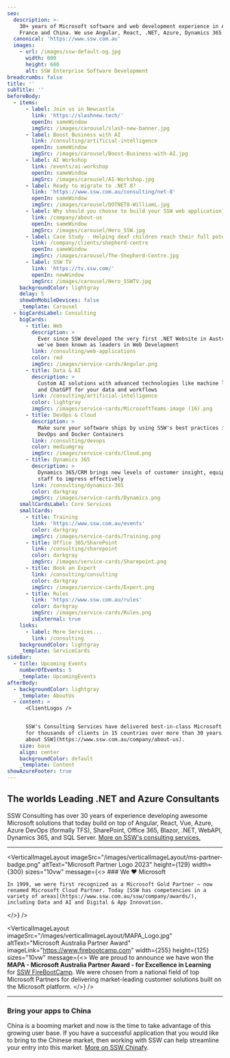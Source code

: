 ```yaml
---
seo:
  description: >-
    30+ years of Microsoft software and web development experience in Australia,
    France and China. We use Angular, React, .NET, Azure, Dynamics 365 CRM.
  canonical: 'https://www.ssw.com.au'
  images:
    - url: /images/ssw-default-og.jpg
      width: 800
      height: 600
      alt: SSW Enterprise Software Development
breadcrumbs: false
title: ''
subTitle: ''
beforeBody:
  - items:
      - label: Join us in Newcastle
        link: 'https://slashnew.tech/'
        openIn: sameWindow
        imgSrc: /images/carousel/slash-new-banner.jpg
      - label: Boost Business with AI
        link: /consulting/artificial-intelligence
        openIn: sameWindow
        imgSrc: /images/carousel/Boost-Business-with-AI.jpg
      - label: AI Workshop
        link: /events/ai-workshop
        openIn: sameWindow
        imgSrc: /images/carousel/AI-Workshop.jpg
      - label: Ready to migrate to .NET 8?
        link: 'https://www.ssw.com.au/consulting/net-8'
        openIn: sameWindow
        imgSrc: /images/carousel/DOTNET8-WilliamL.jpg
      - label: Why should you choose to build your SSW web application?
        link: /company/about-us
        openIn: sameWindow
        imgSrc: /images/carousel/Hero_SSW.jpg
      - label: Case Study - Helping deaf children reach their full potential
        link: /company/clients/shepherd-centre
        openIn: sameWindow
        imgSrc: /images/carousel/The-Shepherd-Centre.jpg
      - label: SSW TV
        link: 'https://tv.ssw.com/'
        openIn: newWindow
        imgSrc: /images/carousel/Hero_SSWTV.jpg
    backgroundColor: lightgray
    delay: 5
    showOnMobileDevices: false
    _template: Carousel
  - bigCardsLabel: Consulting
    bigCards:
      - title: Web
        description: >
          Ever since SSW developed the very first .NET Website in Australia,
          we've been known as leaders in Web Development
        link: /consulting/web-applications
        color: red
        imgSrc: /images/service-cards/Angular.png
      - title: Data & AI
        description: >
          Custom AI solutions with advanced technologies like machine learning
          and ChatGPT for your data and workflows
        link: /consulting/artificial-intelligence
        color: lightgray
        imgSrc: /images/service-cards/MicrosoftTeams-image (16).png
      - title: DevOps & Cloud
        description: >
          Make sure your software ships by using SSW's best practices in Azure,
          DevOps and Docker Containers
        link: /consulting/devops
        color: mediumgray
        imgSrc: /images/service-cards/Cloud.png
      - title: Dynamics 365
        description: >
          Dynamics 365/CRM brings new levels of customer insight, equipping
          staff to impress effectively
        link: /consulting/dynamics-365
        color: darkgray
        imgSrc: /images/service-cards/Dynamics.png
    smallCardsLabel: Core Services
    smallCards:
      - title: Training
        link: 'https://www.ssw.com.au/events'
        color: darkgray
        imgSrc: /images/service-cards/Training.png
      - title: Office 365/SharePoint
        link: /consulting/sharepoint
        color: darkgray
        imgSrc: /images/service-cards/Sharepoint.png
      - title: Book an Expert
        link: /consulting/consulting
        color: darkgray
        imgSrc: /images/service-cards/Expert.png
      - title: Rules
        link: 'https://www.ssw.com.au/rules'
        color: darkgray
        imgSrc: /images/service-cards/Rules.png
        isExternal: true
    links:
      - label: More Services...
        link: /consulting
    backgroundColor: lightgray
    _template: ServiceCards
sideBar:
  - title: Upcoming Events
    numberOfEvents: 5
    _template: UpcomingEvents
afterBody:
  - backgroundColor: lightgray
    _template: AboutUs
  - content: >
      <ClientLogos />


      SSW's Consulting Services have delivered best-in-class Microsoft solutions
      for thousands of clients in 15 countries over more than 30 years. [More
      about SSW](https://www.ssw.com.au/company/about-us).
    size: base
    align: center
    backgroundColor: default
    _template: Content
showAzureFooter: true
---
```


## The worlds Leading .NET and Azure Consultants

SSW Consulting has over 30 years of experience developing awesome Microsoft solutions that today build on top of Angular, React, Vue, Azure, Azure DevOps (formally TFS), SharePoint, Office 365, Blazor, .NET, WebAPI, Dynamics 365, and SQL Server. [More on SSW's consulting services.](https://www.ssw.com.au/consulting "More on SSW's consulting services")

***

<VerticalImageLayout
  imageSrc="/images/verticalImageLayout/ms-partner-badge.png"
  altText="Microsoft Partner Logo 2023"
  height={129}
  width={300}
  sizes="10vw"
  message={<>
    ### We ❤️ Microsoft
    
    In 1999, we were first recognized as a Microsoft Gold Partner – now renamed Microsoft Cloud Partner. Today [SSW has competencies in a variety of areas](https://www.ssw.com.au/ssw/company/awards/), including Data and AI and Digital & App Innovation.
  </>}
/>

<VerticalImageLayout
  imageSrc="/images/verticalImageLayout/MAPA_Logo.jpg"
  altText="Microsoft Australia Partner Award"
  imageLink="https://www.firebootcamp.com"
  width={255}
  height={125}
  sizes="10vw"
  message={<>
    We are proud to announce we have won the **MAPA - Microsoft Australia
    Partner Award - for Excellence in Learning** for [SSW
    FireBootCamp](https://www.firebootcamp.com/). We were chosen from a
    national field of top Microsoft Partners for delivering market-leading
    customer solutions built on the Microsoft platform.
  </>}
/>

***

### Bring your apps to China <Flag country="China" />

China is a booming market and now is the time to take advantage of this growing user base. If you have a successful application that you would like to bring to the Chinese market, then working with SSW can help streamline your entry into this market. [More on SSW Chinafy](https://www.ssw.com.au/consulting/chinafy-app).

